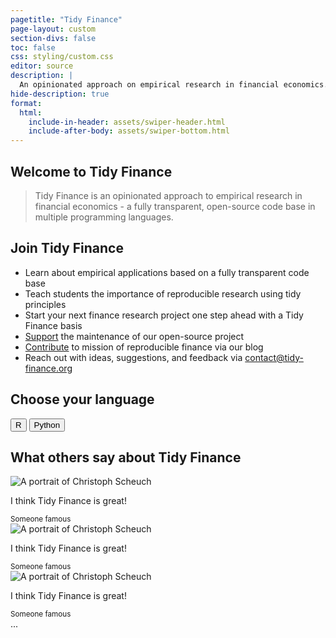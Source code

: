 ```yaml
---
pagetitle: "Tidy Finance"
page-layout: custom
section-divs: false
toc: false
css: styling/custom.css
editor: source
description: | 
  An opinionated approach on empirical research in financial economics.
hide-description: true 
format: 
  html:
    include-in-header: assets/swiper-header.html
    include-after-body: assets/swiper-bottom.html
--- 
```


::: {.content-block}

# Welcome to Tidy Finance  

> Tidy Finance is an opinionated approach to empirical research in financial economics - a fully transparent, open-source code base in multiple programming languages.

## Join Tidy Finance

- Learn about empirical applications based on a fully transparent code base
- Teach students the importance of reproducible research using tidy principles
- Start your next finance research project one step ahead with a Tidy Finance basis
- [Support](support.qmd) the maintenance of our open-source project
- [Contribute](contribute.qmd) to mission of reproducible finance via our blog
- Reach out with ideas, suggestions, and feedback via [contact\@tidy-finance.org](mailto:contact@tidy-finance.org)

## Choose your language

::: {.center}
<button class="btn-action-r" onclick="window.location.href='r/index.html';">
  R
</button>
<button class="btn-action-python" onclick="window.location.href='python/index.html';">
  Python
</button>
:::


## What others say about Tidy Finance
 
```{=html}
<!-- Slider main container -->
<div class="swiper">
  <!-- Additional required wrapper -->
  <div class="swiper-wrapper">
    <!-- Slides -->
    <div class="swiper-slide">
      <div class="image-quote">
        <img src="images/quote_christoph_scheuch.jpeg" alt="A portrait of Christoph Scheuch">
      </div>
      <p>I think Tidy Finance is great!</p>
      <small>Someone famous</small>
    </div>
    <div class="swiper-slide">
      <div class="image-quote">
        <img src="images/quote_christoph_scheuch.jpeg" alt="A portrait of Christoph Scheuch">
      </div>
      <p>I think Tidy Finance is great!</p>
      <small>Someone famous</small>
    </div>
    <div class="swiper-slide">
      <div class="image-quote">
        <img src="images/quote_christoph_scheuch.jpeg" alt="A portrait of Christoph Scheuch">
      </div>
      <p>I think Tidy Finance is great!</p>
      <small>Someone famous</small>
    </div>
    ...
  </div>
  <!-- Pagination -->
  <div class="swiper-pagination"></div>

  <!-- Pagination buttons -->
  <div class="swiper-button-prev"></div>
  <div class="swiper-button-next"></div>
  
</div>
```

:::

